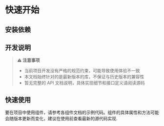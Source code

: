# 快速开始


## 安装依赖

<PackageManagerTabs command="install zs_library" />

## 开发说明

> **⚠️ 注意事项**
>
> - 当前项目开发没有严格的规范约束，可能导致使用体验不一致
> - 本文档始终针对的是最新版本的库，不保证与历史版本的兼容性
> - 暂无完整的 API 文档说明，具体实现细节和接口定义请阅读源码

## 快速使用

要在项目中使用组件，请参考各组件文档的示例代码。组件的具体属性和方法可能会随版本更新而变化，建议在使用前查看最新的源代码实现.
